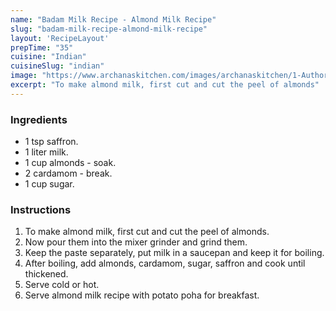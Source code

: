 ---
name: "Badam Milk Recipe - Almond Milk Recipe"
slug: "badam-milk-recipe-almond-milk-recipe"
layout: 'RecipeLayout'
prepTime: "35"
cuisine: "Indian"
cuisineSlug: "indian"
image: "https://www.archanaskitchen.com/images/archanaskitchen/1-Author/Fareeha/Badam_Milk.jpg"
excerpt: "To make almond milk, first cut and cut the peel of almonds"
---

### Ingredients

-  1 tsp saffron.
-  1 liter milk.
- 1 cup almonds - soak.
-  2 cardamom - break.
-  1 cup sugar.

### Instructions

1. To make almond milk, first cut and cut the peel of almonds.
1. Now pour them into the mixer grinder and grind them.
1. Keep the paste separately, put milk in a saucepan and keep it for boiling.
1. After boiling, add almonds, cardamom, sugar, saffron and cook until thickened.
1. Serve cold or hot.
1. Serve almond milk recipe with potato poha for breakfast.
